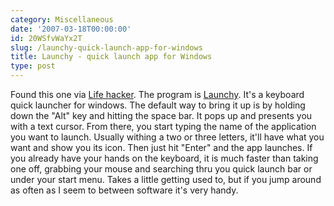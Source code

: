 ```yaml
---
category: Miscellaneous
date: '2007-03-18T00:00:00'
id: 20WSfvWaYx2T
slug: /launchy-quick-launch-app-for-windows
title: Launchy - quick launch app for Windows
type: post
---
```


Found this one via [Life hacker](http://lifehacker.com/). The
program is [Launchy](http://www.launchy.net/). It's a keyboard
quick launcher for windows. The default way to bring it up is by
holding down the "Alt" key and hitting the space bar. It pops up
and presents you with a text cursor. From there, you start typing
the name of the application you want to launch. Usually withing a
two or three letters, it'll have what you want and show you its
icon. Then just hit "Enter" and the app launches. If you already
have your hands on the keyboard, it is much faster than taking one
off, grabbing your mouse and searching thru you quick launch bar or
under your start menu. Takes a little getting used to, but if you
jump around as often as I seem to between software it's very handy.
